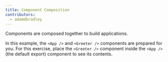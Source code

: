 ```yaml
---
title: Component Composition
contributors:
  - adamdbradley
---
```


Components are composed together to build applications.

In this example, the `<App />` and `<Greeter />` components are prepared for you. For this exercise, place the `<Greeter />` component inside the `<App />` (the default export) component to see its contents.
